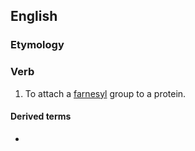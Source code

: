 ==English==

===Etymology===
{{suffix|farnesyl|ate|lang=en}}

===Verb===
{{en-verb|farnesylat}}

# {{lb|en|biochemistry}} To attach a [[farnesyl]] group to a protein.

====Derived terms====
* {{l|en|farnesylation}}